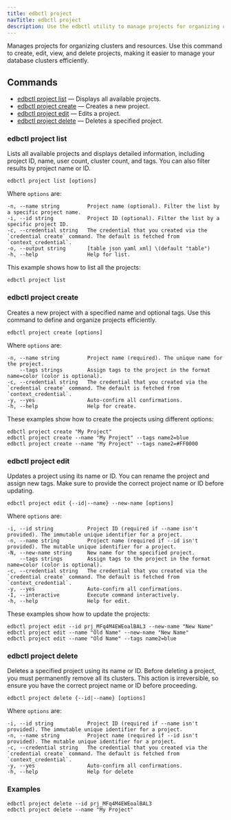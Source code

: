 ```yaml
---
title: edbctl project
navTitle: edbctl project
description: Use the edbctl utility to manage projects for organizing clusters and resources for Hybrid Manager.
---
```


Manages projects for organizing clusters and resources. Use this command to create, edit, view, and delete projects, making it easier to manage your database clusters efficiently.

## Commands

-   [edbctl project list](edbctl_project.mdx#edbctl-project-list) — Displays all available projects.
-   [edbctl project create](edbctl_project.mdx#edbctl-project-create) — Creates a new project.
-   [edbctl project edit](edbctl_project.mdx#edbctl-project-edit) — Edits a project.
-   [edbctl project delete](edbctl_project.mdx#edbctl-project-delete) — Deletes a specified project.

### edbctl project list

Lists all available projects and displays detailed information, including project ID, name, user count, cluster count, and tags. You can also filter results by project name or ID.

```
edbctl project list [options]
```

Where `options` are:

```
-n, --name string         Project name (optional). Filter the list by a specific project name.
-i, --id string           Project ID (optional). Filter the list by a specific project ID.
-c, --credential string   The credential that you created via the `credential create` command. The default is fetched from `context_credential`.
-o, --output string       [table json yaml xml] \(default "table")
-h, --help                Help for list.
```

This example shows how to list all the projects:

```
edbctl project list
```

### edbctl project create

Creates a new project with a specified name and optional tags. Use this command to define and organize projects efficiently.

```
edbctl project create [options]
```

Where `options` are:

```
-n, --name string         Project name (required). The unique name for the project.
    --tags strings        Assign tags to the project in the format name=color (color is optional).
-c, --credential string   The credential that you created via the `credential create` command. The default is fetched from `context_credential`.
-y, --yes                 Auto-confirm all confirmations.
-h, --help                Help for create.
```
These examples show how to create the projects using different options:

```
edbctl project create "My Project"
edbctl project create --name "My Project" --tags name2=blue
edbctl project create --name "My Project" --tags name2=#FF0000
```

### edbctl project edit

Updates a project using its name or ID. You can rename the project and assign new tags. Make sure to provide the correct project name or ID before updating.

```
edbctl project edit {--id|--name} --new-name [options]
```

Where `options` are:

```
-i, --id string           Project ID (required if --name isn't provided). The immutable unique identifier for a project.
-n, --name string         Project name (required if --id isn't provided). The mutable unique identifier for a project.
-N, --new-name string     New name for the specified project.
    --tags strings        Assign tags to the project in the format name=color (color is optional).
-c, --credential string   The credential that you created via the `credential create` command. The default is fetched from `context_credential`.
-y, --yes                 Auto-confirm all confirmations.
-I, --interactive         Execute command interactively.
-h, --help                Help for edit.
```

These examples show how to update the projects:

```
edbctl project edit --id prj_MFq4M4EWEoalBAL3 --new-name "New Name"
edbctl project edit --name "Old Name" --new-name "New Name"
edbctl project edit --name "Old Name" --tags name2=blue
```

### edbctl project delete

Deletes a specified project using its name or ID. Before deleting a project, you must permanently remove all its clusters. This action is irreversible, so ensure you have the correct project name or ID before proceeding.

```
edbctl project delete {--id|--name} [options]
```

Where `options` are:

```
-i, --id string           Project ID (required if --name isn't provided). The immutable unique identifier for a project.
-n, --name string         Project name (required if --id isn't provided). The mutable unique identifier for a project.
-c, --credential string   The credential that you created via the `credential create` command. The default is fetched from `context_credential`.
-y, --yes                 Auto-confirm all confirmations.
-h, --help                Help for delete
```

### Examples

```
edbctl project delete --id prj_MFq4M4EWEoalBAL3
edbctl project delete --name "My Project"
```
